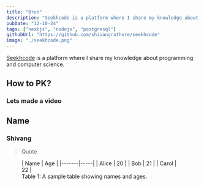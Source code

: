 ```yaml
---
title: "Brun"
description: "Seekhcode is a platform where I share my knowledge about programming and computer science."
pubDate: "12-10-24"
tags: ["nextjs", "nodejs", "postgresql"]
githubUrl: "https://github.com/shivangrathore/seekhcode"
image: "./seekhcode.png"
---
```


[Seekhcode](https://seekhcode.com) is a platform where I share my knowledge about programming and computer science.

## How to PK?
### Lets made a video

## Name
### Shivang
> Quote


<figure>
  | Name  | Age |
  |-------|-----|
  | Alice | 20  |
  | Bob   | 21  |
  | Carol | 22  |
  <figcaption>Table 1: A sample table showing names and ages.</figcaption>
</figure>
